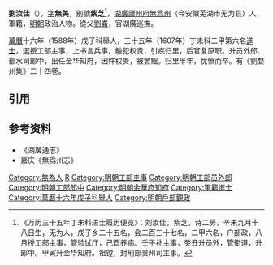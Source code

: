 '''劉汝佳'''（{{bd|1564年||1615年|catIdx=L劉}}），[[表字|字]]'''無美'''，别號'''紫芝'''<ref>《万历三十五年丁未科进士履历便览》：刘汝佳，紫芝，诗二房，辛未九月十八日生，无为人，戊子乡二十五名，会二百三十七名，二甲六名，户部政，八月授工部主事，管验试厅，己酉养病。壬子补主事，癸丑升员外，管街道，升郎中。甲寅升金华知府。祖镗，封刑部贵州司主事。</ref>，[[湖廣|湖廣]][[廬州府|廬州府]][[无为县|無爲州]]（今安徽芜湖市无为县）人，軍籍，[[明朝|明朝]]政治人物。從父[[劉崙|劉崙]]，官湖廣巡撫。

[[萬曆|萬曆]]十六年（1588年）戊子科舉人，三十五年（1607年）丁未科二甲第六名[[進士|進士]]，選授工部主事，上书言兵事，触犯权贵，引疾归里，后官复原职。升员外郎、都水司郎中，出任金华知府，因忤权贵，被罢黜。归里半年，忧愤而卒。有《劉婺州集》二十四卷。

==引用==
{{reflist}}

==参考资料==
* 《湖廣通志》
* 嘉庆《無爲州志》

{{明朝人小作品}}
{{萬曆三十五年丁未科殿試金榜}}
{{DEFAULTSORT:Liu劉}}
[[Category:無為人|Category:無為人]]
[[Category:劉姓|R]]
[[Category:明朝工部主事|Category:明朝工部主事]]
[[Category:明朝工部员外郎|Category:明朝工部员外郎]]
[[Category:明朝工部郎中|Category:明朝工部郎中]]
[[Category:明朝金華府知府|Category:明朝金華府知府]]
[[Category:軍籍進士|Category:軍籍進士]]
[[Category:萬曆十六年戊子科舉人|Category:萬曆十六年戊子科舉人]]
[[Category:明朝戶部觀政|Category:明朝戶部觀政]]